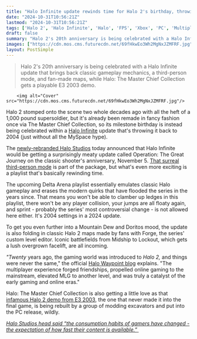 ```yaml
---
title: "Halo Infinite update rewinds time for Halo 2's birthday, throwing the FPS back 20 years with a nostalgic mode that deletes sprint and adds classic maps"
date: "2024-10-31T10:56:21Z"
lastmod: "2024-10-31T10:56:21Z"
tags: ['Halo 2', 'Halo Infinite', 'Halo', 'FPS', 'Xbox', 'PC', 'Multiplayer', 'Remake', 'Update', 'Classic']
draft: false
summary: "Halo 2's 20th anniversary is being celebrated with a Halo Infinite update that brings back classic gameplay mechanics, a third-person mode, and fan-made maps, while Halo: The Master Chief Collection gets a playable E3 2003 demo."
images: ["https://cdn.mos.cms.futurecdn.net/69fHkwEo3Wh2MgNxJZMFRF.jpg"]
layout: PostSimple
---
```

> Halo 2's 20th anniversary is being celebrated with a Halo Infinite update that brings back classic gameplay mechanics, a third-person mode, and fan-made maps, while Halo: The Master Chief Collection gets a playable E3 2003 demo.


        <img alt="Cover" src="https://cdn.mos.cms.futurecdn.net/69fHkwEo3Wh2MgNxJZMFRF.jpg"/>
        
Halo 2 stomped onto the scene two whole decades ago with all the heft of a 1,000 pound supersoldier, but it's already been remade in fancy fashion once via The Master Chief Collection, so its milestone birthday is instead being celebrated within a [Halo Infinite](https://www.gamesradar.com/halo-infinite-guide/) update that's throwing it back to 2004 (just without all the MySpace hype).

The [newly-rebranded Halo Studios](https://www.gamesradar.com/games/halo/newly-rebranded-halo-studios-kicks-off-the-iconic-fps-series-next-era-with-multiple-games-in-development-chapter-1-bungie-chapter-2-343-industries/) today announced that Halo Infinite would be getting a surprisingly meaty update called Operation: The Great Journey on the classic shooter's anniversary, November 5. [That surreal third-person mode](https://www.gamesradar.com/games/halo/halo-infinite-third-person-is-officially-happening-after-years-of-fan-requests-343-reveals-with-a-surreal-gameplay-video/) is part of the package, but what's even more exciting is a playlist that's basically rewinding time. 

The upcoming Delta Arena playlist essentially emulates classic Halo gameplay and erases the modern quirks that have flooded the series in the years since. That means you won't be able to clamber up ledges in this playlist, there won't be any player collision, your jumps are all floaty again, and sprint - probably the series' most controversial change - is not allowed here either. It's 2004 settings in a 2024 update. 

To get you even further into a Mountain Dew and Doritos mood, the update is also folding in classic Halo 2 maps made by fans with Forge, the series' custom level editor. Iconic battlefields from Midship to Lockout, which gets a lush overgrown facelift, are all incoming. 

*"Twenty* years ago, the gaming world was introduced to *Halo 2,* and things were never the same," the official [Halo Waypoint blog](https://www.halowaypoint.com/news/playlist-overview-great-journey) explains. "The multiplayer experience forged friendships, propelled online gaming to the mainstream, elevated MLG to another level, and was truly a catalyst of the early gaming and online eras."

Halo: The Master Chief Collection is also getting a little love as that[ infamous Halo 2 demo from E3 2003](https://www.gamesradar.com/games/halo/for-its-20th-anniversary-halo-2s-infamous-e3-2003-demo-that-never-made-it-into-the-final-game-is-coming-to-halo-mcc/), the one that never made it into the final game, is being rebuilt by a group of modding excavators and put into the PC release, wildly. 

[<em>Halo Studios head said “the consumption habits of gamers have changed - the expectation of how fast their content is available.”</em> ](https://www.gamesradar.com/games/halo/halo-studios-head-says-the-consumption-habits-of-gamers-have-changed-the-expectations-of-how-fast-their-content-is-available/)
        